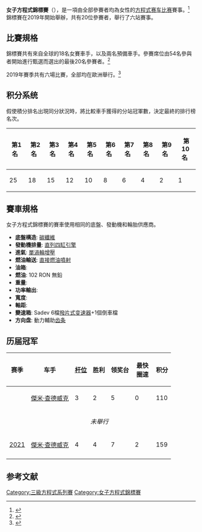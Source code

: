 {{noteTA
|G1=F1
|G2=Motor}}
{{Infobox motorsport championship
| logo            = W_Series_logo.png
| name            = W Series 
| caption         = 
| category        = [[開輪式賽車|單座賽車]]
| inaugural2        = {{le|2019年女子方程式錦標賽|2019 W Series|2019}}
| drivers         = 20
| constructors    = {{le|塔圖斯|Tatuus}}
| engines         = [[阿尔法·罗密欧|阿尔法·罗密欧]] 1.8T
| tyres           = [[韩泰轮胎|韩泰轮胎]]
| country/region  = 國際
| current_season  = 2021年女子方程式錦標賽
| champion driver = {{flagicon|GBR}} [[傑米·查德威克|傑米·查德威克]]
| champion team   = 
| manufacturer    = 
| website         = {{URL|https://wseries.com/}}
}}

'''女子方程式錦標賽'''（{{lang-en|'''W Series (championship)'''}}），是一項由全部參賽者均為女性的[[單座賽車|方程式赛车比赛]]賽事。<ref name="edition.cnn.com">{{Cite news|url=https://edition.cnn.com/2018/10/10/motorsport/w-series-formula-one-women-in-motorsport-spt-intl/index.html|title=All-female motor racing series offers potential F1 pathway|work=CNN|access-date=2018-10-24|archive-date=2021-06-21|archive-url=https://web.archive.org/web/20210621145116/https://edition.cnn.com/2018/10/10/motorsport/w-series-formula-one-women-in-motorsport-spt-intl/index.html|dead-url=no}}</ref> 錦標賽在2019年開始舉辦，共有20位參賽者，舉行了六站賽事。

==比賽規格==
錦標賽共有來自全球的18名女賽車手，以及兩名預備車手。參賽席位由54名參與者開始進行甄選而選出的最後20名參賽者。<ref>{{cite web |url=https://wseries.com/2019-qualifiers/ |title=2019 Qualifiers |author=<!--Not stated--> |website=wseries.com |publisher=W Series |access-date=2019-05-17 |archive-date=2021-05-16 |archive-url=https://web.archive.org/web/20210516222556/https://wseries.com/2019-qualifiers/ |dead-url=no }}</ref>

2019年賽季共有六場比賽，全部均在歐洲舉行。<ref>{{cite web |url=https://wseries.com/races/ |title=2019 Race Calendar |author=<!--Not stated--> |website=wseries.com |publisher=W Series |access-date=2019-05-17 |archive-date=2021-06-14 |archive-url=https://web.archive.org/web/20210614093146/https://wseries.com/races/ |dead-url=no }}</ref> 

==积分系统==
假使積分排名出現同分狀況時，將比較車手獲得的分站冠軍數，決定最終的排行榜名次。 
{| class="wikitable" style="font-size:95%; text-align:center"
|-
!  第1名 
!  第2名 
!  第3名 
!  第4名 
!  第5名 
!  第6名 
!  第7名 
!  第8名 
!  第9名 
!  第10名 
|-
| 25
| 18
| 15
| 12
| 10
| 8
| 6
| 4
| 2
| 1
|}

==賽車規格==
女子方程式錦標賽的賽車使用相同的底盤、發動機和輪胎供應商。
*'''底盤構造''': [[碳纖維|碳纖維]]{{le|單體殼|Monocoque}}
*'''發動機排量''': {{convert|1750|cc|cuin|0|abbr=on}} [[直列四缸引擎|直列四缸引擎]]
*'''進氣''': [[渦輪增壓器|單渦輪增壓]]
*'''燃油輸送''': [[燃料噴射裝置|直接燃油噴射]]
*'''油箱''': {{convert|45.5|L|usgal|0|abbr=off}}
*'''燃油''': {{le|亞拉AG|Aral AG}} 102 RON 無鉛
*'''重量''': {{convert|565|kg|lb|0|abbr=on}}
*'''功率輸出''': {{convert|270|hp|kW|0|abbr=on}}
*'''寬度''': {{convert|1850|mm|in|0|abbr=on}}
*'''軸距''': {{convert|2900|mm|in|0|abbr=on}}
*'''變速箱''': Sadev 6檔[[半自动变速器|撥片式变速器]]+1個倒車檔
*'''方向盘''': 動力輔助[[齿条|齿条]]

==历届冠军==
{|class="wikitable sortable" style="font-size:85%; text-align:center;"
|-
!scope=col|赛季
!scope=col|车手
!scope=col|[[杆位|杆位]]
!scope=col|胜利
!scope=col|领奖台
!scope=col width="40"|最快圈速
!scope=col|积分
|-
!{{le|2019年女子方程式錦標賽|2019 W Series|2019}}
|align=left| {{flagicon|GBR}} [[傑米·查德威克|傑米·查德威克]]
|3
|2
|5
|0
|110
|-
!{{le|2020年女子方程式錦標賽|2020 W Series|2020}}
|align="center" colspan=8 | ''未舉行''
|-
![[2021年女子方程式錦標賽|2021]]
|align=left| {{flagicon|GBR}} [[傑米·查德威克|傑米·查德威克]]
|4
|4
|7
|2
|159
|-
|}

==参考文献==
{{reflist}}

{{女子方程式}}

[[Category:三級方程式系列賽|Category:三級方程式系列賽]]
[[Category:女子方程式錦標賽|Category:女子方程式錦標賽]]